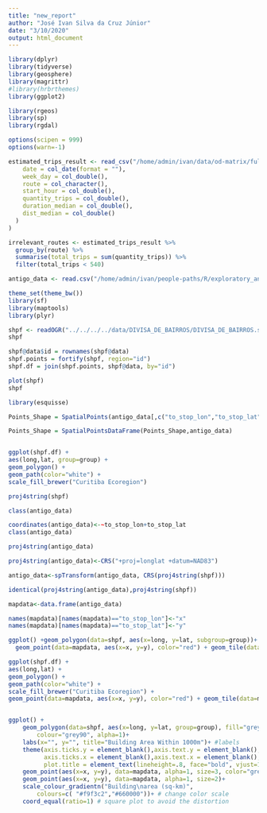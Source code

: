 ```yaml
---
title: "new_report"
author: "José Ivan Silva da Cruz Júnior"
date: "3/10/2020"
output: html_document
---
```


```r
library(dplyr)
library(tidyverse)
library(geosphere)
library(magrittr)
#library(hrbrthemes)
library(ggplot2)

library(rgeos)
library(sp)
library(rgdal)

options(scipen = 999)
options(warn=-1)
```

```r
estimated_trips_result <- read_csv("/home/admin/ivan/data/od-matrix/full/output/result.csv", col_types = list(
    date = col_date(format = ""),
    week_day = col_double(),
    route = col_character(),
    start_hour = col_double(),
    quantity_trips = col_double(),
    duration_median = col_double(),
    dist_median = col_double()
  )
)

irrelevant_routes <- estimated_trips_result %>% 
  group_by(route) %>% 
  summarise(total_trips = sum(quantity_trips)) %>% 
  filter(total_trips < 540)

antigo_data <- read.csv("/home/admin/ivan/people-paths/R/exploratory_analysis/markdown/2017_07_05_full_agg", stringsAsFactors=F)


```

```r
theme_set(theme_bw())
library(sf)
library(maptools)
library(plyr)

shpf <- readOGR("../../../../data/DIVISA_DE_BAIRROS/DIVISA_DE_BAIRROS.shp")
shpf

shpf@data$id = rownames(shpf@data)
shpf.points = fortify(shpf, region="id")
shpf.df = join(shpf.points, shpf@data, by="id")

plot(shpf)
shpf

library(esquisse)

Points_Shape = SpatialPoints(antigo_data[,c("to_stop_lon","to_stop_lat")],proj4string=CRS(proj4string(shpf)))

Points_Shape = SpatialPointsDataFrame(Points_Shape,antigo_data)


ggplot(shpf.df) + 
aes(long,lat, group=group) + 
geom_polygon() +
geom_path(color="white") +
scale_fill_brewer("Curitiba Ecoregion")

proj4string(shpf)

```

```r
class(antigo_data)

coordinates(antigo_data)<-~to_stop_lon+to_stop_lat
class(antigo_data)

proj4string(antigo_data)

proj4string(antigo_data)<-CRS("+proj=longlat +datum=NAD83")

antigo_data<-spTransform(antigo_data, CRS(proj4string(shpf)))

identical(proj4string(antigo_data),proj4string(shpf))

mapdata<-data.frame(antigo_data)

names(mapdata)[names(mapdata)=="to_stop_lon"]<-"x"
names(mapdata)[names(mapdata)=="to_stop_lat"]<-"y"

ggplot() +geom_polygon(data=shpf, aes(x=long, y=lat, subgroup=group))+ 
  geom_point(data=mapdata, aes(x=x, y=y), color="red") + geom_tile(data=mapdata, aes(x=x, y=y))

ggplot(shpf.df) + 
aes(long,lat) + 
geom_polygon() +
geom_path(color="white") +
scale_fill_brewer("Curitiba Ecoregion") +
geom_point(data=mapdata, aes(x=x, y=y), color="red") + geom_tile(data=mapdata, aes(x=x, y=y))



```

```r
ggplot() +  
    geom_polygon(data=shpf, aes(x=long, y=lat, group=group), fill="grey40", 
        colour="grey90", alpha=1)+
    labs(x="", y="", title="Building Area Within 1000m")+ #labels
    theme(axis.ticks.y = element_blank(),axis.text.y = element_blank(), # get rid of x ticks/text
          axis.ticks.x = element_blank(),axis.text.x = element_blank(), # get rid of y ticks/text
          plot.title = element_text(lineheight=.8, face="bold", vjust=1))+ # make title bold and add space
    geom_point(aes(x=x, y=y), data=mapdata, alpha=1, size=3, color="grey20")+# to get outline
    geom_point(aes(x=x, y=y), data=mapdata, alpha=1, size=2)+
    scale_colour_gradientn("Building\narea (sq-km)", 
        colours=c( "#f9f3c2","#660000"))+ # change color scale
    coord_equal(ratio=1) # square plot to avoid the distortion
```




